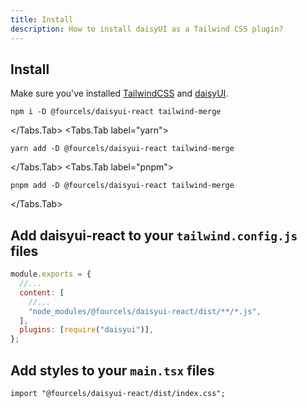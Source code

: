 ```yaml
---
title: Install
description: How to install daisyUI as a Tailwind CSS plugin?
---
```


## Install

Make sure you've installed [TailwindCSS](https://tailwindcss.com/docs/installation) and [daisyUI](https://daisyui.com/docs/install/).


<Tabs>
  <Tabs.Tab label="npm">

```
npm i -D @fourcels/daisyui-react tailwind-merge
```

  </Tabs.Tab>
  <Tabs.Tab label="yarn">

```
yarn add -D @fourcels/daisyui-react tailwind-merge
```

  </Tabs.Tab>
  <Tabs.Tab label="pnpm">

```
pnpm add -D @fourcels/daisyui-react tailwind-merge
```

  </Tabs.Tab>
</Tabs>

## Add daisyui-react to your `tailwind.config.js` files

```js
module.exports = {
  //...
  content: [
    //...
    "node_modules/@fourcels/daisyui-react/dist/**/*.js",
  ],
  plugins: [require("daisyui")],
};
```

## Add styles to your `main.tsx` files

```tsx
import "@fourcels/daisyui-react/dist/index.css";
```
